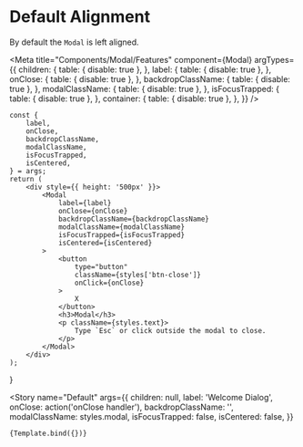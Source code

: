 
# Default Alignment

By default the `Modal` is left aligned.

<Meta
    title="Components/Modal/Features"
    component={Modal}
    argTypes={{
        children: {
            table: { disable: true },
        },
        label: {
            table: { disable: true },
        },
        onClose: {
            table: { disable: true },
        },
        backdropClassName: {
            table: { disable: true },
        },
        modalClassName: {
            table: { disable: true },
        },
        isFocusTrapped: {
            table: { disable: true },
        },
        container: {
            table: { disable: true },
        },
    }}
/>

    const {
        label,
        onClose,
        backdropClassName,
        modalClassName,
        isFocusTrapped,
        isCentered,
    } = args;
    return (
        <div style={{ height: '500px' }}>
            <Modal
                label={label}
                onClose={onClose}
                backdropClassName={backdropClassName}
                modalClassName={modalClassName}
                isFocusTrapped={isFocusTrapped}
                isCentered={isCentered}
            >
                <button
                    type="button"
                    className={styles['btn-close']}
                    onClick={onClose}
                >
                    X
                </button>
                <h3>Modal</h3>
                <p className={styles.text}>
                    Type `Esc` or click outside the modal to close.
                </p>
            </Modal>
        </div>
    );
}

<Story
    name="Default"
    args={{
        children: null,
        label: 'Welcome Dialog',
        onClose: action('onClose handler'),
        backdropClassName: '',
        modalClassName: styles.modal,
        isFocusTrapped: false,
        isCentered: false,
    }}
>
    {Template.bind({})}
</Story>
